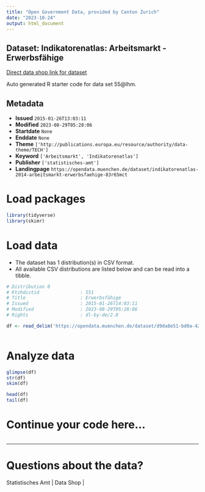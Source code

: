 ```yaml
---
title: "Open Government Data, provided by Canton Zurich"
date: "2023-10-24"
output: html_document
---
```


## Dataset: Indikatorenatlas: Arbeitsmarkt - Erwerbsfähige

[Direct data shop link for dataset](https://opendata.muenchen.de/dataset/indikatorenatlas-2014-arbeitsmarkt-erwerbsfaehige-83r65mct)

Auto generated R starter code for data set 55@lhm.

## Metadata

- **Issued** `2015-01-26T13:03:11`
- **Modified** `2023-08-29T05:28:06`
- **Startdate** `None`
- **Enddate** `None`
- **Theme** `['http://publications.europa.eu/resource/authority/data-theme/TECH']`
- **Keyword** `['Arbeitsmarkt', 'Indikatorenatlas']`
- **Publisher** `['statistisches-amt']`
- **Landingpage** `https://opendata.muenchen.de/dataset/indikatorenatlas-2014-arbeitsmarkt-erwerbsfaehige-83r65mct`


# Load packages

```r

library(tidyverse)
library(skimr)

```

# Load data

-   The dataset has 1 distribution(s) in CSV format.
-   All available CSV distributions are listed below and can be read into a tibble.

```r

# Distribution 0
# Ktzhdistid               : 551
# Title                    : Erwerbsfähige
# Issued                   : 2015-01-26T14:03:11
# Modified                 : 2023-08-29T05:28:06
# Rights                   : dl-by-de/2.0

df <- read_delim('https://opendata.muenchen.de/dataset/d9da8e51-bd0a-4207-8486-2b4ce1e5dc69/resource/1f47ff92-01fa-41a2-bd01-26fbf9ce2401/download/indikat_arbeitsmarkt_erwerbsfaehige_280823.csv')



```

# Analyze data

```r

glimpse(df)
str(df)
skim(df)

head(df)
tail(df)

```

# Continue your code here...

```r

```

------------------------------------------------------------------------

# Questions about the data?

Statistisches Amt | Data Shop | 
